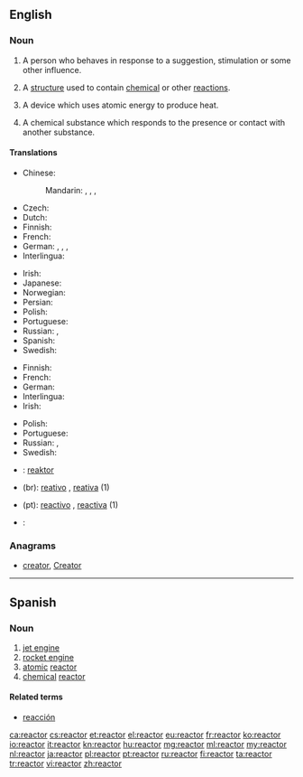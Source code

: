 ==English==

===Noun===
{{en-noun}}

# A person who behaves in response to a suggestion, stimulation or some other influence.
# {{context|industrial|lang=en}} A [[structure]] used to contain [[chemical]] or other [[reaction]]s.
# {{context|nuclear physics|lang=en}} A device which uses atomic energy to produce heat.
# {{context|chemistry|lang=en}} A chemical substance which responds to the presence or contact with another substance.

====Translations====
{{trans-top|a person who behaves in response to a suggestion, stimulation or some other influence}}
{{trans-mid}}
{{trans-bottom}}

{{trans-top|a device which uses atomic energy to produce heat}}
* Chinese:
*: Mandarin: {{t|cmn|反應堆|sc=Hani}}, {{t|cmn|反应堆|tr=fǎnyìngduī|sc=Hani}} {{qualifier|PRC}}, {{t|cmn|反應爐|sc=Hani}}, {{t|cmn|反应炉|tr=fǎnyìnglú|sc=Hani}} {{qualifier|Taiwan}}
* Czech: {{t-|cs|reaktor|m}}
* Dutch: {{t+|nl|reactor}}
* Finnish: {{t-|fi|reaktori}}
* French: {{t+|fr|réacteur}}
* German: {{t+|de|Reaktor|m}}, {{t+|de|Atomreaktor|m}}, {{t+|de|Meiler|m}}, {{t-|de|Atommeiler|m}}
* Interlingua: {{t-|ia|reactor}}
{{trans-mid}}
* Irish: {{t-|ga|imoibreoir|m}}
* Japanese: {{t-|ja|原子炉|tr=げんしろ, genshiro|sc=Jpan}}
* Norwegian: {{t-|no|reaktor}}
* Persian: {{t+|fa|رآکتور|tr=reâktor|sc=fa-Arab}}
* Polish: {{t+|pl|reaktor}}
* Portuguese: {{t+|pt|reator|m}}
* Russian: {{tø|ru|[[ядерный]] [[реактор]]|m|tr=jádernyj reáktor|sc=Cyrl}}, {{t+|ru|реактор|m|tr=reáktor|sc=Cyrl}}
* Spanish: {{t-|es|reactor|m}}
* Swedish: {{t+|sv|reaktor|c}}
{{trans-bottom}}

{{trans-top|a chemical substance which responds to the presence or contact with another substance}}
* Finnish: {{t-|fi|reaktori}}
* French: {{t+|fr|réactif|m}}
* German: {{t+|de|Reagenz|n}}
* Interlingua: {{t-|ia|reagente}}
* Irish: {{t-|ga|imoibreoir|m}}
{{trans-mid}}
* Polish: {{t+|pl|reagent|m}}
* Portuguese: {{t+|pt|reagente|m}}
* Russian: {{t+|ru|реагент|m|tr=reagént|sc=Cyrl}}, {{t+|ru|реактив|m|tr=reaktív|sc=Cyrl}}
* Swedish: {{t-|sv|reagent|c}}
{{trans-bottom}}

{{checktrans-top}}
* {{ttbc|id}}: [[reaktor]]
* {{ttbc|pt}} (br): [[reativo]] {{g|m}}, [[reativa]] {{g|f}} (1)
* {{ttbc|pt}} (pt): [[reactivo]] {{g|m}}, [[reactiva]] {{g|f}} (1)
* {{ttbc|th}}: {{Thai|[[เตาปฏิกรณ์]]}}
{{trans-bottom}}

===Anagrams===
* [[creator#English|creator]], [[Creator#English|Creator]]

----

==Spanish==

===Noun===
{{es-noun|m|es}}

# [[jet engine]]
# [[rocket engine]]
# [[atomic]] [[#English|reactor]]
# [[chemical]] [[#English|reactor]]

====Related terms====
* [[reacción]]

[[ca:reactor]]
[[cs:reactor]]
[[et:reactor]]
[[el:reactor]]
[[eu:reactor]]
[[fr:reactor]]
[[ko:reactor]]
[[io:reactor]]
[[it:reactor]]
[[kn:reactor]]
[[hu:reactor]]
[[mg:reactor]]
[[ml:reactor]]
[[my:reactor]]
[[nl:reactor]]
[[ja:reactor]]
[[pl:reactor]]
[[pt:reactor]]
[[ru:reactor]]
[[fi:reactor]]
[[ta:reactor]]
[[tr:reactor]]
[[vi:reactor]]
[[zh:reactor]]